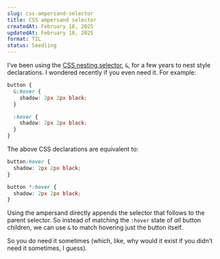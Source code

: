 ```yaml
---
slug: css-ampersand-selector
title: CSS ampersand selector
createdAt: February 18, 2025
updatedAt: February 18, 2025
format: TIL
status: Seedling
---
```


I’ve been using the [CSS nesting selector](https://developer.mozilla.org/en-US/docs/Web/CSS/Nesting_selector), `&`, for a few years to nest style declarations. I wondered recently if you even need it. For example:

```css styles.css
button {
  &:hover {
    shadow: 2px 2px black;
  }

  :hover {
    shadow: 2px 2px black;
  }
}
```

The above CSS declarations are equivalent to:

```css styles.css
button:hover {
  shadow: 2px 2px black;
}

button *:hover {
  shadow: 2px 2px black;
}
```

Using the ampersand directly appends the selector that follows to the parent selector. So instead of matching the `:hover` state of _all_ button children, we can use `&` to match hovering just the button itself.

So you do need it sometimes (which, like, why would it exist if you didn’t need it sometimes, I guess).
